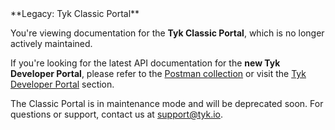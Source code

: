 ---
---


<Warning>
**Legacy: Tyk Classic Portal**

You're viewing documentation for the **Tyk Classic Portal**, which is no longer actively maintained.

If you're looking for the latest API documentation for the **new Tyk Developer Portal**, please refer to the 
[Postman collection](/nightly/product-stack/tyk-enterprise-developer-portal/api-documentation/tyk-edp-api) or visit the 
[Tyk Developer Portal](/nightly/portal/overview/intro) section.

The Classic Portal is in maintenance mode and will be deprecated soon. For questions or support, contact us at 
[support@tyk.io](<mailto:support@tyk.io?subject=Tyk classic developer portal>).
</Warning>
